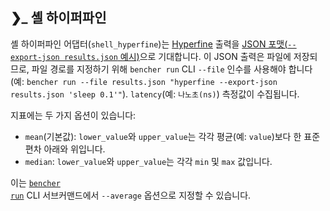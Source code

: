 ## ❯_️ 셸 하이퍼파인

셸 하이퍼파인 어댑터(`shell_hyperfine`)는 [Hyperfine](https://github.com/sharkdp/hyperfine) 출력을 [JSON 포맷(`--export-json results.json` 예시)](https://github.com/sharkdp/hyperfine/tree/master/scripts#example)으로 기대합니다.
이 JSON 출력은 파일에 저장되므로, 파일 경로를 지정하기 위해 `bencher run` CLI `--file` 인수를 사용해야 합니다(예: `bencher run --file results.json "hyperfine --export-json results.json 'sleep 0.1'"`).
`latency`(예: `나노초(ns)`) 측정값이 수집됩니다.

지표에는 두 가지 옵션이 있습니다:
- `mean`(기본값): `lower_value`와 `upper_value`는 각각 평균(예: `value`)보다 한 표준편차 아래와 위입니다.
- `median`: `lower_value`와 `upper_value`는 각각 `min` 및 `max` 값입니다.

이는 <code><a href="/ko/docs/explanation/bencher-run/">bencher run</a></code> CLI 서브커맨드에서 `--average` 옵션으로 지정할 수 있습니다.